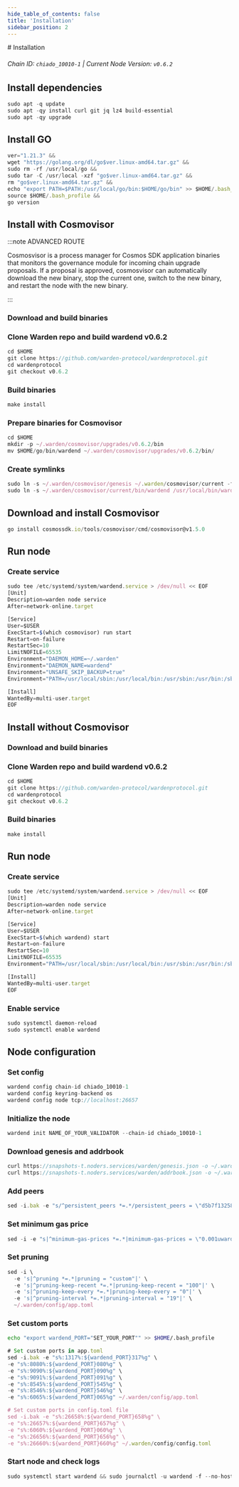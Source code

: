 ```yaml
---
hide_table_of_contents: false
title: 'Installation'
sidebar_position: 2
---
```


<div class="h1-with-icon icon-warden">
  # Installation
</div>

###### Chain ID: `chiado_10010-1` | Current Node Version: `v0.6.2`

## Install dependencies

```js
sudo apt -q update
sudo apt -qy install curl git jq lz4 build-essential
sudo apt -qy upgrade
```

## Install GO

```js
ver="1.21.3" &&
wget "https://golang.org/dl/go$ver.linux-amd64.tar.gz" &&
sudo rm -rf /usr/local/go &&
sudo tar -C /usr/local -xzf "go$ver.linux-amd64.tar.gz" &&
rm "go$ver.linux-amd64.tar.gz" &&
echo "export PATH=$PATH:/usr/local/go/bin:$HOME/go/bin" >> $HOME/.bash_profile &&
source $HOME/.bash_profile &&
go version
```

## Install with Cosmovisor

:::note ADVANCED ROUTE

Cosmosvisor is a process manager for Cosmos SDK application binaries that monitors the governance module for incoming chain upgrade proposals. If a proposal is approved, cosmosvisor can automatically download the new binary, stop the current one, switch to the new binary, and restart the node with the new binary.

:::

### Download and build binaries

### Clone Warden repo and build wardend v0.6.2

```js
cd $HOME
git clone https://github.com/warden-protocol/wardenprotocol.git
cd wardenprotocol
git checkout v0.6.2
```

### Build binaries

```js
make install
```

### Prepare binaries for Cosmovisor

```js
cd $HOME
mkdir -p ~/.warden/cosmovisor/upgrades/v0.6.2/bin
mv $HOME/go/bin/wardend ~/.warden/cosmovisor/upgrades/v0.6.2/bin/
```

### Create symlinks

```js
sudo ln -s ~/.warden/cosmovisor/genesis ~/.warden/cosmovisor/current -f
sudo ln -s ~/.warden/cosmovisor/current/bin/wardend /usr/local/bin/wardend -f
```

## Download and install Cosmovisor

```js
go install cosmossdk.io/tools/cosmovisor/cmd/cosmovisor@v1.5.0
```

## Run node

### Create service

```js
sudo tee /etc/systemd/system/wardend.service > /dev/null << EOF
[Unit]
Description=warden node service
After=network-online.target

[Service]
User=$USER
ExecStart=$(which cosmovisor) run start
Restart=on-failure
RestartSec=10
LimitNOFILE=65535
Environment="DAEMON_HOME=~/.warden"
Environment="DAEMON_NAME=wardend"
Environment="UNSAFE_SKIP_BACKUP=true"
Environment="PATH=/usr/local/sbin:/usr/local/bin:/usr/sbin:/usr/bin:/sbin:/bin:/usr/games:/usr/local/games:/snap/bin:~/.warden/cosmovisor/current/bin"

[Install]
WantedBy=multi-user.target
EOF
```

## Install without Cosmovisor

### Download and build binaries

### Clone Warden repo and build wardend v0.6.2

```js
cd $HOME
git clone https://github.com/warden-protocol/wardenprotocol.git
cd wardenprotocol
git checkout v0.6.2
```

### Build binaries

```js
make install
```

## Run node

### Create service

```js
sudo tee /etc/systemd/system/wardend.service > /dev/null << EOF
[Unit]
Description=warden node service
After=network-online.target

[Service]
User=$USER
ExecStart=$(which wardend) start
Restart=on-failure
RestartSec=10
LimitNOFILE=65535
Environment="PATH=/usr/local/sbin:/usr/local/bin:/usr/sbin:/usr/bin:/sbin:/bin:/usr/games:/usr/local/games:/snap/bin"

[Install]
WantedBy=multi-user.target
EOF
```

### Enable service

```js
sudo systemctl daemon-reload
sudo systemctl enable wardend
```

## Node configuration

### Set config

```js
wardend config chain-id chiado_10010-1
wardend config keyring-backend os
wardend config node tcp://localhost:26657
```

### Initialize the node

```js
wardend init NAME_OF_YOUR_VALIDATOR --chain-id chiado_10010-1
```

### Download genesis and addrbook

```js
curl https://snapshots-t.noders.services/warden/genesis.json -o ~/.warden/config/genesis.json
curl https://snapshots-t.noders.services/warden/addrbook.json -o ~/.warden/config/addrbook.json
```

### Add peers

```js
sed -i.bak -e "s/^persistent_peers *=.*/persistent_peers = \"d5b7f132587c4bbfb1b024e37fd5989130756f69@warden-t-rpc.noders.services:27356\"/" ~/.warden/config/config.toml
```

### Set minimum gas price

```js
sed -i -e "s|^minimum-gas-prices *=.*|minimum-gas-prices = \"0.001uward\"|" ~/.warden/config/app.toml
```

### Set pruning

```js
sed -i \
  -e 's|^pruning *=.*|pruning = "custom"|' \
  -e 's|^pruning-keep-recent *=.*|pruning-keep-recent = "100"|' \
  -e 's|^pruning-keep-every *=.*|pruning-keep-every = "0"|' \
  -e 's|^pruning-interval *=.*|pruning-interval = "19"|' \
  ~/.warden/config/app.toml
```

### Set custom ports

```bash
echo "export wardend_PORT="SET_YOUR_PORT"" >> $HOME/.bash_profile
```

```js
# Set custom ports in app.toml
sed -i.bak -e "s%:1317%:${wardend_PORT}317%g" \
-e "s%:8080%:${wardend_PORT}080%g" \
-e "s%:9090%:${wardend_PORT}090%g" \
-e "s%:9091%:${wardend_PORT}091%g" \
-e "s%:8545%:${wardend_PORT}545%g" \
-e "s%:8546%:${wardend_PORT}546%g" \
-e "s%:6065%:${wardend_PORT}065%g" ~/.warden/config/app.toml

# Set custom ports in config.toml file
sed -i.bak -e "s%:26658%:${wardend_PORT}658%g" \
-e "s%:26657%:${wardend_PORT}657%g" \
-e "s%:6060%:${wardend_PORT}060%g" \
-e "s%:26656%:${wardend_PORT}656%g" \
-e "s%:26660%:${wardend_PORT}660%g" ~/.warden/config/config.toml
```

### Start node and check logs

```js
sudo systemctl start wardend && sudo journalctl -u wardend -f --no-hostname -o cat
```
